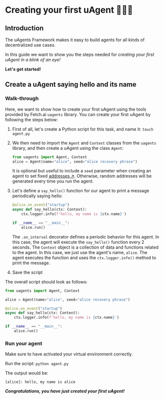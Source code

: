 # Creating your first uAgent 🤖🧑‍💻

## Introduction

The uAgents Framework makes it easy to build agents for all kinds of decentralized use cases.

In this guide we want to show you the steps needed for _creating your first uAgent in a blink of an eye!_

**Let's get started!**

## Create a uAgent saying hello and its name

### Walk-through

Here, we want to show how to create your first uAgent using the tools provided by Fetch.ai `uagents` library. You can create your first uAgent by following the steps below:

1. First of all, let's create a Python script for this task, and name it: `touch agent.py`

2. We then need to import the `Agent` and `Context` classes from the `uagents` library, and then create a uAgent using the class `Agent`:

   ```py copy
   from uagents import Agent, Context
   alice = Agent(name="alice", seed="alice recovery phrase")
   ```

   It is optional but useful to include a `seed` parameter when creating an agent to set fixed [addresses ↗️](/guides/agents/getting-uagent-address.md)️. Otherwise, random addresses will be generated every time you run the agent.

3. Let's define a `say_hello()` function for our agent to print a message periodically saying hello:

   ```py copy
   @alice.on_event("startup")
   async def say_hello(ctx: Context):
       ctx.logger.info(f'hello, my name is {ctx.name}')

   if __name__ == "__main__":
       alice.run()
   ```

   The `.on_interval` decorator defines a periodic behavior for this agent. In this case, the agent will execute the `say_hello()` function every 2 seconds. The `Context` object is a collection of data and functions related to the agent. In this case, we just use the agent's name, `alice`. The agent executes the function and uses the `ctx.logger.info()` method to print the message.

4. Save the script

The overall script should look as follows:

```py copy filename="agent.py"
from uagents import Agent, Context

alice = Agent(name="alice", seed="alice recovery phrase")

@alice.on_event("startup")
async def say_hello(ctx: Context):
    ctx.logger.info(f'hello, my name is {ctx.name}')

if __name__ == "__main__":
    alice.run()
```

### Run your agent

Make sure to have activated your virtual environment correctly.

Run the script: `python agent.py`

The output would be:

```
[alice]: hello, my name is alice
```

_**Congratulations, you have just created your first uAgent!**_

